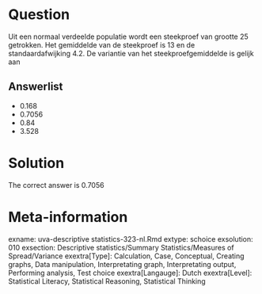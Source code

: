 Question
========

Uit een normaal verdeelde populatie wordt een steekproef van grootte 25 getrokken. Het gemiddelde van de steekproef is 13 en de standaardafwijking 4.2. De variantie van het steekproefgemiddelde is gelijk aan 

Answerlist
----------
* 0.168
* 0.7056
* 0.84
* 3.528

Solution
========

The correct answer is  0.7056 

Meta-information
================
exname: uva-descriptive statistics-323-nl.Rmd 
extype: schoice 
exsolution: 010 
exsection: Descriptive statistics/Summary Statistics/Measures of Spread/Variance
exextra[Type]: Calculation, Case, Conceptual, Creating graphs, Data manipulation, Interpretating graph, Interpretating output, Performing analysis, Test choice 
exextra[Langauge]: Dutch 
exextra[Level]: Statistical Literacy, Statistical Reasoning, Statistical Thinking 
